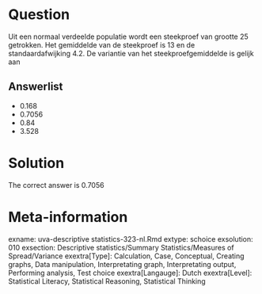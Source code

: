 Question
========

Uit een normaal verdeelde populatie wordt een steekproef van grootte 25 getrokken. Het gemiddelde van de steekproef is 13 en de standaardafwijking 4.2. De variantie van het steekproefgemiddelde is gelijk aan 

Answerlist
----------
* 0.168
* 0.7056
* 0.84
* 3.528

Solution
========

The correct answer is  0.7056 

Meta-information
================
exname: uva-descriptive statistics-323-nl.Rmd 
extype: schoice 
exsolution: 010 
exsection: Descriptive statistics/Summary Statistics/Measures of Spread/Variance
exextra[Type]: Calculation, Case, Conceptual, Creating graphs, Data manipulation, Interpretating graph, Interpretating output, Performing analysis, Test choice 
exextra[Langauge]: Dutch 
exextra[Level]: Statistical Literacy, Statistical Reasoning, Statistical Thinking 
